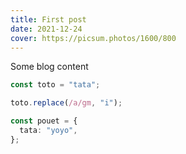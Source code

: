 ```yaml
---
title: First post
date: 2021-12-24
cover: https://picsum.photos/1600/800
---
```


Some blog content

```ts {1} showLineNumbers
const toto = "tata";

toto.replace(/a/gm, "i");

const pouet = {
  tata: "yoyo",
};
```
